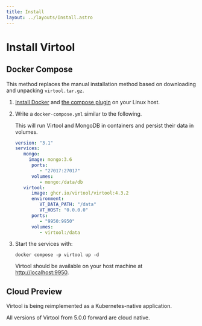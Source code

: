 ```yaml
---
title: Install
layout: ../layouts/Install.astro
---
```



# Install Virtool

## Docker Compose

<Note color="blue">

This method replaces the manual installation method based on downloading and unpacking
`virtool.tar.gz`.

</Note>

1. [Install Docker](https://docs.docker.com/engine/install/ubuntu/#install-using-the-repository) and
   [the compose plugin](https://docs.docker.com/compose/install/linux/#install-using-the-repository) on your Linux host.
2. Write a `docker-compose.yml` similar to the following.

   This will run Virtool and MongoDB in containers and persist their data in volumes.

   ```yaml
   version: "3.1"
   services:
      mongo:
        image: mongo:3.6
         ports:
            - "27017:27017"
         volumes:
            - mongo:/data/db
      virtool:
         image: ghcr.io/virtool/virtool:4.3.2
         environment:
            VT_DATA_PATH: "/data"
            VT_HOST: "0.0.0.0"
         ports:
            - "9950:9950"
         volumes:
            - virtool:/data
   ```

3. Start the services with:

   ```shell
   docker compose -p virtool up -d
   ```

   Virtool should be available on your host machine at [http://localhost:9950](http://localhost:9950).

## Cloud Preview

Virtool is being reimplemented as a Kubernetes-native application.

All versions of Virtool from 5.0.0 forward are cloud native.
